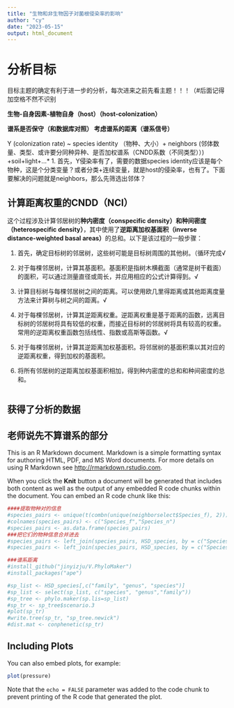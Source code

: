 ```yaml
---
title: "生物和非生物因子对菌根侵染率的影响"
author: "cy"
date: "2023-05-15"
output: html_document
---
```

# 分析目标
目标主题的确定有利于进一步的分析，每次进来之前先看主题！！！（#后面记得加空格不然不识别

**生物-自身因素-植物自身（host）（host-colonization）**

**谱系是否保守（和数据库对照） 考虑谱系的距离（谱系信号）**

Y (colonization rate) ~ species identity （物种、大小）+ neighbors (邻体数量、类型、或许要分同种异种、是否加权谱系（CNDD系数（不同类型））) +soil+light+…*
 1. 首先，Y侵染率有了，需要的数据species identity应该是每个物种，这是个分类变量？或者分类+连续变量，就是host的侵染率，也有了。下面要解决的问题就是neighbors，那么先筛选出邻体？
 
## 计算距离权重的CNDD（NCI）
这个过程涉及计算邻居树的**种内密度（conspecific density）和种间密度（heterospecific density）**，其中使用了**逆距离加权基面积（inverse distance-weighted basal areas）**的总和。以下是该过程的一般步骤：

1. 首先，确定目标树的邻居树，这些树可能是目标树周围的其他树。（循环完成√

2. 对于每棵邻居树，计算其基面积。基面积是指树木横截面（通常是树干截面）的面积，可以通过测量直径或周长，并应用相应的公式计算得到。√

3. 计算目标树与每棵邻居树之间的距离。可以使用欧几里得距离或其他距离度量方法来计算树与树之间的距离。√

4. 对于每棵邻居树，计算其逆距离权重。逆距离权重是基于距离的函数，远离目标树的邻居树将具有较低的权重，而接近目标树的邻居树将具有较高的权重。常用的逆距离权重函数包括线性、指数或高斯等函数。√

5. 对于每棵邻居树，计算其逆距离加权基面积。将邻居树的基面积乘以其对应的逆距离权重，得到加权的基面积。

6. 将所有邻居树的逆距离加权基面积相加，得到种内密度的总和和种间密度的总和。

```r



```


## 获得了分析的数据



## 老师说先不算谱系的部分

This is an R Markdown document. Markdown is a simple formatting syntax for authoring HTML, PDF, and MS Word documents. For more details on using R Markdown see <http://rmarkdown.rstudio.com>.

When you click the **Knit** button a document will be generated that includes both content as well as the output of any embedded R code chunks within the document. You can embed an R code chunk like this:

```r
####提取物种对的信息
#species_pairs <- unique(t(combn(unique(neighborselect$Species_f), 2)))
#colnames(species_pairs) <- c("Species_f","Species_n")
#species_pairs <- as.data.frame(species_pairs)
###把它们的物种信息合并进去
#species_pairs <- left_join(species_pairs, HSD_species, by = c("Species_f" = "Species"))
#species_pairs <- left_join(species_pairs, HSD_species, by = c("Species_n" = "Species"))

###谱系距离
#install_github("jinyizju/V.PhyloMaker")
#install_packages("ape")

#sp_list <- HSD_species[,c("family", "genus", "species")]
#sp_list <- select(sp_list, c("species", "genus","family"))
#sp_tree <- phylo.maker(sp.lis=sp_list)
#sp_tr <- sp_tree$scenario.3
#plot(sp_tr)
#write.tree(sp_tr, "sp_tree.newick")
#dist.mat <- conphenetic(sp_tr)
```

## Including Plots

You can also embed plots, for example:

```r
plot(pressure)
```

Note that the `echo = FALSE` parameter was added to the code chunk to prevent printing of the R code that generated the plot.
